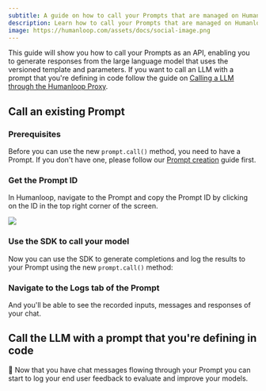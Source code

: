 ```yaml
---
subtitle: A guide on how to call your Prompts that are managed on Humanloop.
description: Learn how to call your Prompts that are managed on Humanloop.
image: https://humanloop.com/assets/docs/social-image.png
---
```


This guide will show you how to call your Prompts as an API, enabling you to generate responses from the large language model that uses the versioned template and parameters. If you want to call an LLM with a prompt that you're defining in code follow the guide on [Calling a LLM through the Humanloop Proxy](/docs/v5/guides/prompt-management/call-llm).

## Call an existing Prompt

### Prerequisites

Before you can use the new `prompt.call()` method, you need to have a Prompt. If you don't have one, please follow our [Prompt creation](/docs/v5/guides/create-prompt) guide first.

<Markdown src="../../../snippets/setup-sdk.mdx" />

<Steps>

### Get the Prompt ID

In Humanloop, navigate to the Prompt and copy the Prompt ID by clicking on the ID in the top right corner of the screen.

<img src="../../../assets/images/prompt-id.png" />

### Use the SDK to call your model

Now you can use the SDK to generate completions and log the results to your Prompt using the new `prompt.call()` method:

<EndpointRequestSnippet endpoint="POST /prompts/call" example="By ID" />

<EndpointResponseSnippet endpoint="POST /prompts/call" example="By ID" />

### Navigate to the **Logs** tab of the Prompt

And you'll be able to see the recorded inputs, messages and responses of your chat.

</Steps>

## Call the LLM with a prompt that you're defining in code

<EndpointRequestSnippet
  endpoint="POST /prompts/call"
  example="Supplying Prompt"
/>

<EndpointResponseSnippet
  endpoint="POST /prompts/call"
  example="Supplying Prompt"
/>

🎉 Now that you have chat messages flowing through your Prompt you can start to log your end user feedback to evaluate and improve your models.
